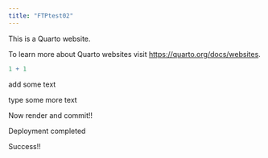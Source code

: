 ```yaml
---
title: "FTPtest02"
---
```


This is a Quarto website.

To learn more about Quarto websites visit <https://quarto.org/docs/websites>.

```r
1 + 1
```

add some text

type some more text

Now render and commit!!

Deployment completed

Success!!
